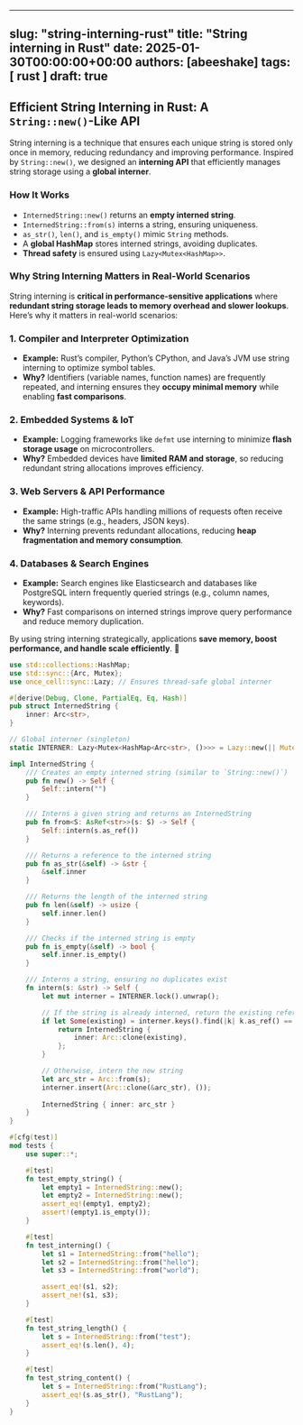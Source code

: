 
---
slug: "string-interning-rust"
title: "String interning in Rust"
date: 2025-01-30T00:00:00+00:00
authors: [abeeshake] 
tags: [ rust ]
draft: true
---

## **Efficient String Interning in Rust: A `String::new()`-Like API**  

String interning is a technique that ensures each unique string is stored only once in memory, reducing redundancy and improving performance. Inspired by `String::new()`, we designed an **interning API** that efficiently manages string storage using a **global interner**.

### **How It Works**  
- `InternedString::new()` returns an **empty interned string**.  
- `InternedString::from(s)` interns a string, ensuring uniqueness.  
- `as_str()`, `len()`, and `is_empty()` mimic `String` methods.  
- A **global HashMap** stores interned strings, avoiding duplicates.  
- **Thread safety** is ensured using `Lazy<Mutex<HashMap>>`.  



### **Why String Interning Matters in Real-World Scenarios**  

String interning is **critical in performance-sensitive applications** where **redundant string storage leads to memory overhead and slower lookups**. Here’s why it matters in real-world scenarios:

### **1. Compiler and Interpreter Optimization**  
- **Example:** Rust’s compiler, Python’s CPython, and Java’s JVM use string interning to optimize symbol tables.  
- **Why?** Identifiers (variable names, function names) are frequently repeated, and interning ensures they **occupy minimal memory** while enabling **fast comparisons**.

### **2. Embedded Systems & IoT**  
- **Example:** Logging frameworks like `defmt` use interning to minimize **flash storage usage** on microcontrollers.  
- **Why?** Embedded devices have **limited RAM and storage**, so reducing redundant string allocations improves efficiency.

### **3. Web Servers & API Performance**  
- **Example:** High-traffic APIs handling millions of requests often receive the same strings (e.g., headers, JSON keys).  
- **Why?** Interning prevents redundant allocations, reducing **heap fragmentation and memory consumption**.

### **4. Databases & Search Engines**  
- **Example:** Search engines like Elasticsearch and databases like PostgreSQL intern frequently queried strings (e.g., column names, keywords).  
- **Why?** Fast comparisons on interned strings improve query performance and reduce memory duplication.

By using string interning strategically, applications **save memory, boost performance, and handle scale efficiently**. 🚀



```rust
use std::collections::HashMap;
use std::sync::{Arc, Mutex};
use once_cell::sync::Lazy; // Ensures thread-safe global interner

#[derive(Debug, Clone, PartialEq, Eq, Hash)]
pub struct InternedString {
    inner: Arc<str>,
}

// Global interner (singleton)
static INTERNER: Lazy<Mutex<HashMap<Arc<str>, ()>>> = Lazy::new(|| Mutex::new(HashMap::new()));

impl InternedString {
    /// Creates an empty interned string (similar to `String::new()`)
    pub fn new() -> Self {
        Self::intern("")
    }

    /// Interns a given string and returns an InternedString
    pub fn from<S: AsRef<str>>(s: S) -> Self {
        Self::intern(s.as_ref())
    }

    /// Returns a reference to the interned string
    pub fn as_str(&self) -> &str {
        &self.inner
    }

    /// Returns the length of the interned string
    pub fn len(&self) -> usize {
        self.inner.len()
    }

    /// Checks if the interned string is empty
    pub fn is_empty(&self) -> bool {
        self.inner.is_empty()
    }

    /// Interns a string, ensuring no duplicates exist
    fn intern(s: &str) -> Self {
        let mut interner = INTERNER.lock().unwrap();

        // If the string is already interned, return the existing reference
        if let Some(existing) = interner.keys().find(|k| k.as_ref() == s) {
            return InternedString {
                inner: Arc::clone(existing),
            };
        }

        // Otherwise, intern the new string
        let arc_str = Arc::from(s);
        interner.insert(Arc::clone(&arc_str), ());
        
        InternedString { inner: arc_str }
    }
}

#[cfg(test)]
mod tests {
    use super::*;

    #[test]
    fn test_empty_string() {
        let empty1 = InternedString::new();
        let empty2 = InternedString::new();
        assert_eq!(empty1, empty2);
        assert!(empty1.is_empty());
    }

    #[test]
    fn test_interning() {
        let s1 = InternedString::from("hello");
        let s2 = InternedString::from("hello");
        let s3 = InternedString::from("world");

        assert_eq!(s1, s2);
        assert_ne!(s1, s3);
    }

    #[test]
    fn test_string_length() {
        let s = InternedString::from("test");
        assert_eq!(s.len(), 4);
    }

    #[test]
    fn test_string_content() {
        let s = InternedString::from("RustLang");
        assert_eq!(s.as_str(), "RustLang");
    }
}
```